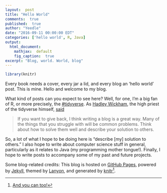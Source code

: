 ```yaml
---
layout:  post
title: "Hello World"
comments:  true
published:  true
author: "Yeedle"
date: "2016-09-11 00:00:00 EDT"
categories: ['hello world', R, Java]
output:
  html_document:
    mathjax:  default
    fig_caption:  true
excerpt: "Blog, world. World, blog"
---
```




```r
library(knitr)
```



Every book needs a cover, every jar a lid, and every blog an 'hello world' post. This is mine. Hello and welcome to my blog.

What kind of posts can you expect to see here? Well, for one, I'm a big fan of R, or more precisely, the [#tidyverse](http://github.com/hadley/tidyverse). As [Hadley Wickham](https://twitter.com/hadleywickham), the high priest of the tidyverse himself, [said](https://www.reddit.com/r/dataisbeautiful/comments/3mp9r7/im_hadley_wickham_chief_scientist_at_rstudio_and/cvhl63u)

> If you want to give back, I think writing a blog is a great way. Many of the things that you struggle with will be common problems. Think about how to solve them well and describe your solution to others.

So, a lot of what I hope to be doing here is "describe [my] solution to others." I also hope to write about computer science stuff in general, particularly as it relates to Java (my programming mother tongue!). Finally, I hope to write posts to accompany some of my past and future projects. 

Some blog-related credits: This blog is hosted on [GitHub Pages](pages.github,com), powered by [Jekyll](jekyllrb.com), themed by [Lanyon](https://github.com/poole/lanyon), and generated by [knitr](https://github.com/yihui/knitr-jekyll)[^1].

[^1]: [And you can too!](http://statistics.rainandrhino.org/knitr-lanyon/) 

